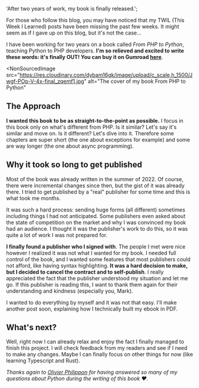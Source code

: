 

  'After two years of work, my book is finally released.';

<ArticleLayout title={title} description={description} publishedAt={publishedAt}>

For those who follow this blog, you may have noticed that my TWIL (This Week I Learned) posts have been missing the past few weeks. It might seem as if I gave up on this blog, but it's not the case…

I have been working for two years on a book called _From PHP to Python_, teaching Python to PHP developers. **I'm so relieved and excited to write these words: it's finally OUT! You can buy it on Gumroad [here](https://fromphptopython.com)**.

<NonSourcedImage
  src="https://res.cloudinary.com/dybam16gk/image/upload/c_scale,h_1500/Jwgf-POp-V-4x-final_zqemf1.jpg"
  alt="The cover of my book From PHP to Python"
></NonSourcedImage>

## The Approach

**I wanted this book to be as straight-to-the-point as possible.** I focus in this book only on what's different from PHP. Is it similar? Let's say it's similar and move on. Is it different? Let's dive into it. Therefore some chapters are super short (the one about exceptions for example) and some are way longer (the one about async programming).

## Why it took so long to get published

Most of the book was already written in the summer of 2022. Of course, there were incremental changes since then, but the gist of it was already there. I tried to get published by a "real" publisher for some time and this is what took me months.

It was such a hard process: sending huge forms (all different) sometimes including things I had not anticipated. Some publishers even asked about the state of competition on the market and why I was convinced my book had an audience. I thought it was the publisher's work to do this, so it was quite a lot of work I was not prepared for.

**I finally found a publisher who I signed with**. The people I met were nice however I realized it was not what I wanted for my book. I needed full control of the book, and I wanted some features that most publishers could not afford, like having syntax highlighting. **It was a hard decision to make, but I decided to cancel the contract and to self-publish**. I really appreciated the fact that the publisher understood my situation and let me go. If this publisher is reading this, I want to thank them again for their understanding and kindness (especially you, Mark).

I wanted to do everything by myself and it was not that easy. I'll make another post soon, explaining how I technically built my ebook in PDF.

## What's next?

Well, right now I can already relax and enjoy the fact I finally managed to finish this project. I will check feedback from my readers and see if I need to make any changes. Maybe I can finally focus on other things for now (like learning Typescript and Rust).

_Thanks again to [Olivier Philippon](https://devblog.dunsap.com/) for having answered so many of my questions about Python during the writing of this book ❤️._

</ArticleLayout>
